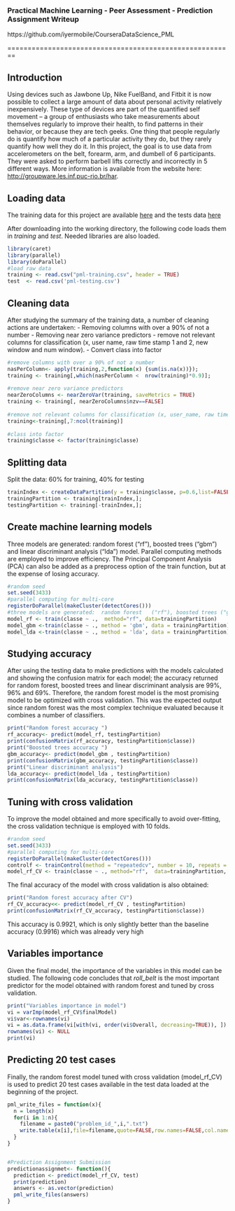 ### Practical Machine Learning - Peer Assessment - Prediction Assignment Writeup

https://github.com/iyermobile/CourseraDataScience_PML

========================================================

Introduction
-------------------------------
Using devices such as Jawbone Up, Nike FuelBand, and Fitbit it is now possible to collect a large amount of data about personal activity relatively inexpensively. These type of devices are part of the quantified self movement – a group of enthusiasts who take measurements about themselves regularly to improve their health, to find patterns in their behavior, or because they are tech geeks. One thing that people regularly do is quantify how much of a particular activity they do, but they rarely quantify how well they do it. In this project, the goal is  to use data from accelerometers on the belt, forearm, arm, and dumbell of 6 participants. They were asked to perform barbell lifts correctly and incorrectly in 5 different ways. More information is available from the website here:  [http://groupware.les.inf.puc-rio.br/har](http://groupware.les.inf.puc-rio.br/har).


Loading data
-------------------------------


The training data for this project are available   [here](https://d396qusza40orc.cloudfront.net/predmachlearn/pml-training.csv) and the tests data [here](https://d396qusza40orc.cloudfront.net/predmachlearn/pml-testing.csv) 

After downloading into the working directory, the following code loads them in *training* and *test*. Needed libraries are also loaded.

```r
library(caret)
library(parallel)
library(doParallel)
#load raw data
training <- read.csv("pml-training.csv", header = TRUE)
test  <- read.csv('pml-testing.csv')
```



Cleaning data 
-------------------------------
After studying the summary of the training data, a number of cleaning actions are undertaken:
- Removing columns with over a 90% of not a number
- Removing near zero variance predictors
- remove not relevant columns for classification (x, user name, raw time stamp 1 and 2, new window and num window).
- Convert class into factor

```r
#remove columns with over a 90% of not a number
nasPerColumn<- apply(training,2,function(x) {sum(is.na(x))});
training <- training[,which(nasPerColumn <  nrow(training)*0.9)];  
  
#remove near zero variance predictors
nearZeroColumns <- nearZeroVar(training, saveMetrics = TRUE)
training <- training[, nearZeroColumns$nzv==FALSE]
  
#remove not relevant columns for classification (x, user_name, raw time stamp 1  and 2, "new_window" and "num_window")
training<-training[,7:ncol(training)]
  
#class into factor
training$classe <- factor(training$classe)
```


Splitting data
-------------------------------
Split the data: 60% for training, 40% for testing

```r
trainIndex <- createDataPartition(y = training$classe, p=0.6,list=FALSE);
trainingPartition <- training[trainIndex,];
testingPartition <- training[-trainIndex,];
```

Create machine learning models
-------------------------------
Three models are generated:  random forest ("rf"), boosted trees ("gbm") and linear discriminant analysis ("lda") model. Parallel computing methods are employed to improve efficiency. The Principal Component Analysis (PCA) can also be added as a preprocess option of the train function, but at the expense of losing accuracy.

```r
#random seed
set.seed(3433)
#parallel computing for multi-core
registerDoParallel(makeCluster(detectCores()))
#three models are generated:  random forest   ("rf"), boosted trees ("gbm") and linear discriminant analysis ("lda") model   
model_rf <- train(classe ~ .,  method="rf", data=trainingPartition)    
model_gbm <-train(classe ~ ., method = 'gbm', data = trainingPartition)
model_lda <-train(classe ~ ., method = 'lda', data = trainingPartition) 
```


Studying accuracy
-------------------------------
After using the testing data to make predictions with the models calculated and showing the confusion matrix for each model; the accuracy returned for random forest, boosted trees and linear discriminant analysis are 99%, 96% and 69\%. Therefore, the random forest model is the most promising model to be optimized with cross validation.  This was the expected output since random forest was the most complex technique evaluated because it combines a number of classifiers. 

```r
print("Random forest accuracy ")
rf_accuracy<- predict(model_rf, testingPartition)
print(confusionMatrix(rf_accuracy, testingPartition$classe))
print("Boosted trees accuracy ")
gbm_accuracy<- predict(model_gbm , testingPartition)
print(confusionMatrix(gbm_accuracy, testingPartition$classe))
print("Linear discriminant analysis")
lda_accuracy<- predict(model_lda , testingPartition)
print(confusionMatrix(lda_accuracy, testingPartition$classe))
```

Tuning with cross validation
-------------------------------
To improve the model obtained and more specifically to avoid over-fitting, the cross validation technique is employed with 10 folds.

```r
#random seed
set.seed(3433)
#parallel computing for multi-core
registerDoParallel(makeCluster(detectCores()))  
controlf <- trainControl(method = "repeatedcv", number = 10, repeats = 10)
model_rf_CV <- train(classe ~ ., method="rf",  data=trainingPartition, trControl = controlf)
```



The final accuracy of the model with cross validation is also obtained:

```r
print("Random forest accuracy after CV")
rf_CV_accuracy<<- predict(model_rf_CV , testingPartition)
print(confusionMatrix(rf_CV_accuracy, testingPartition$classe))
```

This accuracy is 0.9921, which is only slightly better than the baseline accuracy (0.9916) which was already very high 


Variables importance
-------------------------------
Given the final model, the importance of the variables in this model can be studied. The following code concludes that *roll_belt* is the most important predictor for the model obtained with random forest and tuned by cross validation.


```r
print("Variables importance in model")
vi = varImp(model_rf_CV$finalModel)
vi$var<-rownames(vi)
vi = as.data.frame(vi[with(vi, order(vi$Overall, decreasing=TRUE)), ])
rownames(vi) <- NULL
print(vi)
```



Predicting 20 test cases
-------------------------------
Finally, the random forest model tuned with cross validation (model_rf_CV) is used to predict  20 test cases available in the test data loaded at the beginning of the project.

```r
pml_write_files = function(x){
  n = length(x)
  for(i in 1:n){
    filename = paste0("problem_id_",i,".txt")
    write.table(x[i],file=filename,quote=FALSE,row.names=FALSE,col.names=FALSE)
  }
}


#Prediction Assignment Submission
predictionassignmet<- function(){
  prediction <- predict(model_rf_CV, test)
  print(prediction)
  answers <- as.vector(prediction)
  pml_write_files(answers)
}

```


